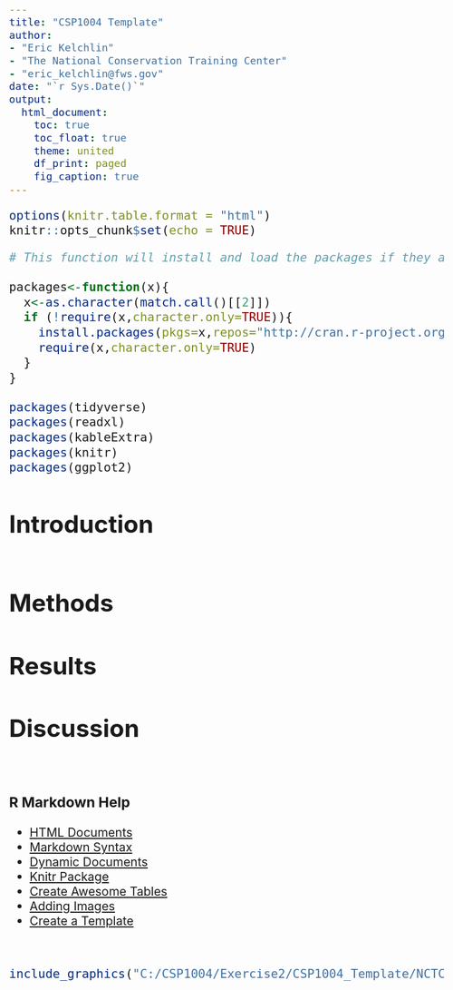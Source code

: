 ---
title: "CSP1004 Template"
author: 
- "Eric Kelchlin"
- "The National Conservation Training Center"
- "eric_kelchlin@fws.gov"
date: "`r Sys.Date()`"
output: 
  html_document:
    toc: true
    toc_float: true
    theme: united
    df_print: paged
    fig_caption: true
---
<style type="text/css">

body, td {
   font-size: 16pt;
}
code.r{
  font-size: 16pt;
}
pre {
  font-size: 16pt
}
</style>


```{r setup, include = FALSE}
options(knitr.table.format = "html")
knitr::opts_chunk$set(echo = TRUE)
```

```{r packages loop, include= FALSE, message= FALSE, warning= FALSE}

# This function will install and load the packages if they are not installed.  If the packages are installed, then it will only load the packages listed below.

packages<-function(x){
  x<-as.character(match.call()[[2]])
  if (!require(x,character.only=TRUE)){
    install.packages(pkgs=x,repos="http://cran.r-project.org")
    require(x,character.only=TRUE)
  }
}

packages(tidyverse)
packages(readxl)
packages(kableExtra)
packages(knitr)
packages(ggplot2)
```

# Introduction

```{r}

```
# Methods

# Results

# Discussion


<br /> 

### R Markdown Help

-  [HTML Documents](https://rmarkdown.rstudio.com/html_document_format.html)
-  [Markdown Syntax](https://daringfireball.net/projects/markdown/syntax)
- [Dynamic Documents](https://support.rstudio.com/hc/en-us/articles/205368677-R-Markdown-Dynamic-Documents-for-R)
-  [Knitr Package](https://yihui.name/knitr/)
-  [Create Awesome Tables](https://cran.r-project.org/web/packages/kableExtra/vignettes/awesome_table_in_html.html#overview)
-  [Adding Images](http://blog.revolutionanalytics.com/2017/06/rmarkdown-tricks.html)
-  [Create a Template](https://rmarkdown.rstudio.com/developer_document_templates.html)


<br />  
```{r logo, echo = FALSE, message= FALSE, out.height= "20%", out.width= "20%", fig.align='center'}
include_graphics("C:/CSP1004/Exercise2/CSP1004_Template/NCTC.jpg")
```

